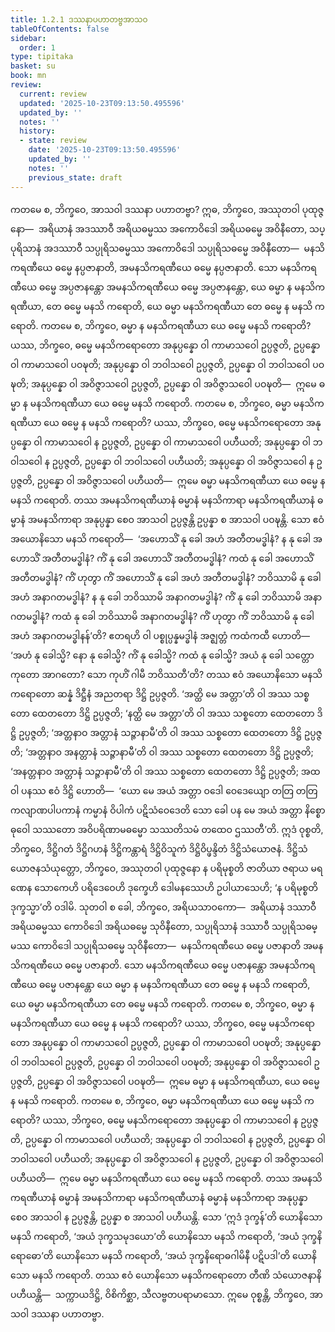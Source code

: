 ```yaml
---
title: 1.2.1 ဒဿနာပဟာတဗ္ဗအာသဝ
tableOfContents: false
sidebar:
  order: 1
type: tipitaka
basket: su
book: mn
review:
  current: review
  updated: '2025-10-23T09:13:50.495596'
  updated_by: ''
  notes: ''
  history:
  - state: review
    date: '2025-10-23T09:13:50.495596'
    updated_by: ''
    notes: ''
    previous_state: draft
---
```



<ReviewStatus review={frontmatter.review} showDetails={true} />

<HypothesisAnnotation frontmatter={frontmatter} />

<DynamicBreadcrumb />

<Division number="17" book="mn" e="ch" v="24" p="50">

<Paragraph number="54" book="mn">
ကတမေ စ, ဘိက္ခဝေ, အာသဝါ ဒဿနာ ပဟာတဗ္ဗာ? ဣဓ, ဘိက္ခဝေ, အဿုတဝါ ပုထုဇ္ဇနော—  အရိယာနံ အဒဿာဝီ အရိယဓမ္မဿ အကောဝိဒေါ အရိယဓမ္မေ အဝိနီတော, သပ္ပုရိသာနံ အဒဿာဝီ သပ္ပုရိသဓမ္မဿ အကောဝိဒေါ သပ္ပုရိသဓမ္မေ အဝိနီတော—  မနသိကရဏီယေ ဓမ္မေ နပ္ပဇာနာတိ, အမနသိကရဏီယေ ဓမ္မေ နပ္ပဇာနာတိ. သော မနသိကရဏီယေ ဓမ္မေ အပ္ပဇာနန္တော အမနသိကရဏီယေ ဓမ္မေ အပ္ပဇာနန္တော, ယေ ဓမ္မာ န မနသိကရဏီယာ, တေ ဓမ္မေ မနသိ ကရောတိ, ယေ ဓမ္မာ မနသိကရဏီယာ တေ ဓမ္မေ န မနသိ ကရောတိ.
</Paragraph>

<Paragraph number="55" book="mn">
ကတမေ စ, ဘိက္ခဝေ, ဓမ္မာ န မနသိကရဏီယာ ယေ ဓမ္မေ မနသိ ကရောတိ? ယဿ, ဘိက္ခဝေ, ဓမ္မေ မနသိကရောတော အနုပ္ပန္နော ဝါ ကာမာသဝေါ ဥပ္ပဇ္ဇတိ, ဥပ္ပန္နော ဝါ ကာမာသဝေါ ပဝဍ္ဎတိ; အနုပ္ပန္နော ဝါ ဘဝါသဝေါ ဥပ္ပဇ္ဇတိ, ဥပ္ပန္နော ဝါ ဘဝါသဝေါ ပဝဍ္ဎတိ; အနုပ္ပန္နော ဝါ အဝိဇ္ဇာသဝေါ ဥပ္ပဇ္ဇတိ, ဥပ္ပန္နော ဝါ အဝိဇ္ဇာသဝေါ ပဝဍ္ဎတိ—  ဣမေ ဓမ္မာ န မနသိကရဏီယာ ယေ ဓမ္မေ မနသိ ကရောတိ.
</Paragraph>

<Paragraph number="56" book="mn">
ကတမေ စ, ဘိက္ခဝေ, ဓမ္မာ မနသိကရဏီယာ ယေ ဓမ္မေ န မနသိ ကရောတိ? ယဿ, ဘိက္ခဝေ, ဓမ္မေ မနသိကရောတော အနုပ္ပန္နော ဝါ ကာမာသဝေါ န ဥပ္ပဇ္ဇတိ, ဥပ္ပန္နော ဝါ ကာမာသဝေါ ပဟီယတိ; အနုပ္ပန္နော ဝါ ဘဝါသဝေါ န ဥပ္ပဇ္ဇတိ, ဥပ္ပန္နော ဝါ ဘဝါသဝေါ ပဟီယတိ; အနုပ္ပန္နော ဝါ အဝိဇ္ဇာသဝေါ န ဥပ္ပဇ္ဇတိ, ဥပ္ပန္နော ဝါ အဝိဇ္ဇာသဝေါ ပဟီယတိ—  ဣမေ ဓမ္မာ မနသိကရဏီယာ ယေ ဓမ္မေ န မနသိ ကရောတိ.
</Paragraph>

<Paragraph number="57" book="mn">
တဿ အမနသိကရဏီယာနံ ဓမ္မာနံ မနသိကာရာ မနသိကရဏီယာနံ ဓမ္မာနံ အမနသိကာရာ အနုပ္ပန္နာ စေဝ အာသဝါ ဥပ္ပဇ္ဇန္တိ ဥပ္ပန္နာ စ အာသဝါ ပဝဍ္ဎန္တိ.
</Paragraph>

</Division>
<Division number="18" book="mn" e="ch" v="24" p="53">

<Paragraph number="58" book="mn">
သော ဧဝံ အယောနိသော မနသိ ကရောတိ—  ‘အဟောသိံ နု ခေါ အဟံ အတီတမဒ္ဓါနံ? န နု ခေါ အဟောသိံ အတီတမဒ္ဓါနံ? ကိံ နု ခေါ အဟောသိံ အတီတမဒ္ဓါနံ? ကထံ နု ခေါ အဟောသိံ အတီတမဒ္ဓါနံ? ကိံ ဟုတွာ ကိံ အဟောသိံ နု ခေါ အဟံ အတီတမဒ္ဓါနံ? ဘဝိဿာမိ နု ခေါ အဟံ အနာဂတမဒ္ဓါနံ? န နု ခေါ ဘဝိဿာမိ အနာဂတမဒ္ဓါနံ? ကိံ နု ခေါ ဘဝိဿာမိ အနာဂတမဒ္ဓါနံ? ကထံ နု ခေါ ဘဝိဿာမိ အနာဂတမဒ္ဓါနံ? ကိံ ဟုတွာ ကိံ ဘဝိဿာမိ နု ခေါ အဟံ အနာဂတမဒ္ဓါနန်’တိ? ဧတရဟိ ဝါ ပစ္စုပ္ပန္နမဒ္ဓါနံ အဇ္ဈတ္တံ ကထံကထီ ဟောတိ—  ‘အဟံ နု ခေါသ္မိ? နော နု ခေါသ္မိ? ကိံ နု ခေါသ္မိ? ကထံ နု ခေါသ္မိ? အယံ နု ခေါ သတ္တော ကုတော အာဂတော? သော ကုဟိံ ဂါမီ ဘဝိဿတီ’တိ?
</Paragraph>

</Division>
<Division number="19" book="mn" e="ch" v="24" p="55">

<Paragraph number="59" book="mn">
တဿ ဧဝံ အယောနိသော မနသိကရောတော ဆန္နံ ဒိဋ္ဌီနံ အညတရာ ဒိဋ္ဌိ ဥပ္ပဇ္ဇတိ. ‘အတ္ထိ မေ အတ္တာ’တိ ဝါ အဿ သစ္စတော ထေတတော ဒိဋ္ဌိ ဥပ္ပဇ္ဇတိ; ‘နတ္ထိ မေ အတ္တာ’တိ ဝါ အဿ သစ္စတော ထေတတော ဒိဋ္ဌိ ဥပ္ပဇ္ဇတိ; ‘အတ္တနာဝ အတ္တာနံ သဉ္ဇာနာမီ’တိ ဝါ အဿ သစ္စတော ထေတတော ဒိဋ္ဌိ ဥပ္ပဇ္ဇတိ; ‘အတ္တနာဝ အနတ္တာနံ သဉ္ဇာနာမီ’တိ ဝါ အဿ သစ္စတော ထေတတော ဒိဋ္ဌိ ဥပ္ပဇ္ဇတိ; ‘အနတ္တနာဝ အတ္တာနံ သဉ္ဇာနာမီ’တိ ဝါ အဿ သစ္စတော ထေတတော ဒိဋ္ဌိ ဥပ္ပဇ္ဇတိ; အထ ဝါ ပနဿ ဧဝံ ဒိဋ္ဌိ ဟောတိ—  ‘ယော မေ အယံ အတ္တာ ဝဒေါ ဝေဒေယျော တတြ တတြ ကလျာဏပါပကာနံ ကမ္မာနံ ဝိပါကံ ပဋိသံဝေဒေတိ သော ခေါ ပန မေ အယံ အတ္တာ နိစ္စော ဓုဝေါ သဿတော အဝိပရိဏာမဓမ္မော သဿတိသမံ တထေဝ ဌဿတီ’တိ. ဣဒံ ဝုစ္စတိ, ဘိက္ခဝေ, ဒိဋ္ဌိဂတံ ဒိဋ္ဌိဂဟနံ ဒိဋ္ဌိကန္တာရံ ဒိဋ္ဌိဝိသူကံ ဒိဋ္ဌိဝိပ္ဖန္ဒိတံ ဒိဋ္ဌိသံယောဇနံ. ဒိဋ္ဌိသံယောဇနသံယုတ္တော, ဘိက္ခဝေ, အဿုတဝါ ပုထုဇ္ဇနော န ပရိမုစ္စတိ ဇာတိယာ ဇရာယ မရဏေန သောကေဟိ ပရိဒေဝေဟိ ဒုက္ခေဟိ ဒေါမနဿေဟိ ဥပါယာသေဟိ; ‘န ပရိမုစ္စတိ ဒုက္ခသ္မာ’တိ ဝဒါမိ.
</Paragraph>

</Division>
<Division number="20" book="mn" e="ch" v="24" p="57">

<Paragraph number="60" book="mn">
သုတဝါ စ ခေါ, ဘိက္ခဝေ, အရိယသာဝကော—  အရိယာနံ ဒဿာဝီ အရိယဓမ္မဿ ကောဝိဒေါ အရိယဓမ္မေ သုဝိနီတော, သပ္ပုရိသာနံ ဒဿာဝီ သပ္ပုရိသဓမ္မဿ ကောဝိဒေါ သပ္ပုရိသဓမ္မေ သုဝိနီတော—  မနသိကရဏီယေ ဓမ္မေ ပဇာနာတိ အမနသိကရဏီယေ ဓမ္မေ ပဇာနာတိ. သော မနသိကရဏီယေ ဓမ္မေ ပဇာနန္တော အမနသိကရဏီယေ ဓမ္မေ ပဇာနန္တော ယေ ဓမ္မာ န မနသိကရဏီယာ တေ ဓမ္မေ န မနသိ ကရောတိ, ယေ ဓမ္မာ မနသိကရဏီယာ တေ ဓမ္မေ မနသိ ကရောတိ.
</Paragraph>

<Paragraph number="61" book="mn">
ကတမေ စ, ဘိက္ခဝေ, ဓမ္မာ န မနသိကရဏီယာ ယေ ဓမ္မေ န မနသိ ကရောတိ? ယဿ, ဘိက္ခဝေ, ဓမ္မေ မနသိကရောတော အနုပ္ပန္နော ဝါ ကာမာသဝေါ ဥပ္ပဇ္ဇတိ, ဥပ္ပန္နော ဝါ ကာမာသဝေါ ပဝဍ္ဎတိ; အနုပ္ပန္နော ဝါ ဘဝါသဝေါ ဥပ္ပဇ္ဇတိ, ဥပ္ပန္နော ဝါ ဘဝါသဝေါ ပဝဍ္ဎတိ; အနုပ္ပန္နော ဝါ အဝိဇ္ဇာသဝေါ ဥပ္ပဇ္ဇတိ, ဥပ္ပန္နော ဝါ အဝိဇ္ဇာသဝေါ ပဝဍ္ဎတိ—  ဣမေ ဓမ္မာ န မနသိကရဏီယာ, ယေ ဓမ္မေ န မနသိ ကရောတိ.
</Paragraph>

<Paragraph number="62" book="mn">
ကတမေ စ, ဘိက္ခဝေ, ဓမ္မာ မနသိကရဏီယာ ယေ ဓမ္မေ မနသိ ကရောတိ? ယဿ, ဘိက္ခဝေ, ဓမ္မေ မနသိကရောတော အနုပ္ပန္နော ဝါ ကာမာသဝေါ န ဥပ္ပဇ္ဇတိ, ဥပ္ပန္နော ဝါ ကာမာသဝေါ ပဟီယတိ; အနုပ္ပန္နော ဝါ ဘဝါသဝေါ န ဥပ္ပဇ္ဇတိ, ဥပ္ပန္နော ဝါ ဘဝါသဝေါ ပဟီယတိ; အနုပ္ပန္နော ဝါ အဝိဇ္ဇာသဝေါ န ဥပ္ပဇ္ဇတိ, ဥပ္ပန္နော ဝါ အဝိဇ္ဇာသဝေါ ပဟီယတိ—  ဣမေ ဓမ္မာ မနသိကရဏီယာ ယေ ဓမ္မေ မနသိ ကရောတိ.
</Paragraph>

<Paragraph number="63" book="mn">
တဿ အမနသိကရဏီယာနံ ဓမ္မာနံ အမနသိကာရာ မနသိကရဏီယာနံ ဓမ္မာနံ မနသိကာရာ အနုပ္ပန္နာ စေဝ အာသဝါ န ဥပ္ပဇ္ဇန္တိ, ဥပ္ပန္နာ စ အာသဝါ ပဟီယန္တိ.
</Paragraph>

</Division>
<Division number="21" book="mn" e="ch" v="24" p="59">

<Paragraph number="64" book="mn">
သော ‘ဣဒံ ဒုက္ခန်’တိ ယောနိသော မနသိ ကရောတိ, ‘အယံ ဒုက္ခသမုဒယော’တိ ယောနိသော မနသိ ကရောတိ, ‘အယံ ဒုက္ခနိရောဓော’တိ ယောနိသော မနသိ ကရောတိ, ‘အယံ ဒုက္ခနိရောဓဂါမိနီ ပဋိပဒါ’တိ ယောနိသော မနသိ ကရောတိ. တဿ ဧဝံ ယောနိသော မနသိကရောတော တီဏိ သံယောဇနာနိ ပဟီယန္တိ—  သက္ကာယဒိဋ္ဌိ, ဝိစိကိစ္ဆာ, သီလဗ္ဗတပရာမာသော. ဣမေ ဝုစ္စန္တိ, ဘိက္ခဝေ, အာသဝါ ဒဿနာ ပဟာတဗ္ဗာ.
</Paragraph>
</Division>